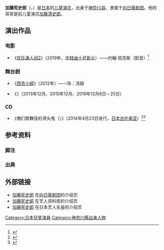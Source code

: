 {{NoteTA
|G1 = JP Show
}}
{{Infobox entertainer
| name                      = 加藤宪史郎
| type                      = 童星
| native_name               = {{lang|ja|加藤 憲史郎}}
| native_name_lang          = ja
| romanized_name            = Katō Kenshirou
| nationality               = {{JPN}}
| birth_date                = {{Birth date and age|2007|07|19}}
| birth_place               = {{flag|Japan|2001}}[[神奈川县|神奈川县]]
| occupation                = [[儿童演员|儿童演员]]
| 語言                      = [[日語|日語]]
| relatives                 = [[加藤清史郎|加藤清史郎]]<small>（兄）</small>
| 出道日期                  = {{start date and age|2010}}
| 活躍年代                  = 2010年至今
| 經紀公司                  = [[向日葵剧团|向日葵剧团]]
| 獎項                      = 
| website                   = {{Official|https://profile.himawari.net/view/1816}}
| IMDb                      = 6848021
}}

{{japanese|japanese=加藤 憲史郎|kana=かとう けんしろう|romaji=Katō Kenshirō}}

'''加藤宪史郎'''（{{Jpn|j=加藤 憲史郎|kk=かとう けんしろう|rm=Katō Kenshirō}}，{{bd|2007年|7月19日|||catIdx=Katō Kenshirō}}）是[[日本|日本]]的[[儿童演员|儿童演员]]，出身于[[神奈川县|神奈川县]]，隶属于[[向日葵剧团|向日葵剧团]]。他的哥哥是前儿童演员[[加藤清史郎|加藤清史郎]]。

== 演出作品 ==
=== 电影 ===
* 《[[欢乐满人间2|欢乐满人间2]]》（2019年，[[华特迪士尼影业|华特迪士尼影业]]）——约翰·班克斯（配音）<ref>{{cite web |title=新メリー・ポピンズ声優に平原綾香　谷原章介も歌声披露 |url=https://www.cinematoday.jp/news/N0105564 |publisher=Cinema Today |accessdate=2021-03-19 |archive-date=2020-11-26 |archive-url=https://web.archive.org/web/20201126171752/https://www.cinematoday.jp/news/N0105564 |dead-url=no }}</ref>

=== 舞台剧 ===
* 《[[西贡小姐|西贡小姐]]》（2012年）——饰：汤姆

* 《{{Link-en|圣诞颂歌 (音乐剧)|Scrooge (musical)|守财奴～圣诞颂歌～}}》（2013年12月、2015年12月、2019年12月8日－25日）

=== CD ===
* 《俺们歌舞伎的滑头鬼（{{lang|ja|おいら歌舞伎のぬらりんひょん}}）》（2014年4月23日发行，[[日本古伦美亚|日本古伦美亚]]）<ref>{{cite web |author1=https://columbia.jp/prod-info/COCA-16862/ |title=NHKみんなのうた「おいら歌舞伎のぬらりんひょん」 |publisher=[[日本古伦美亚|日本古伦美亚]] |accessdate=2021-03-19}}</ref><ref>{{cite web |title=大河原颯･加藤憲史郎･田中悠太･山崎智史　NHK「みんなのうた」に出演！ |url=http://www.himawari.net/media/4336.html |publisher=[[向日葵剧团|向日葵剧团]] |accessdate=2021-03-19 |archiveurl=https://web.archive.org/web/20140701100825/http://www.himawari.net/media/4336.html |archivedate=2014-07-01 |language=ja}}</ref>{{efn|1=作为向日葵屋成员之一。[[NHK|NHK]]《{{Link-ja|大家的歌|みんなのうた}}》在2014年4月和5月使用。}}

== 参考资料 ==
=== 脚注 ===
{{Notelist}}

=== 出典 ===
{{Reflist|2}}

== 外部链接 ==
* [https://profile.himawari.net/view/1816 加藤宪史郎] {{Wayback|url=https://profile.himawari.net/view/1816 |date=20210514104247 }}在[[向日葵剧团|向日葵剧团]]的介绍页{{ja}}
* [https://www.talent-databank.co.jp/search/t2000089521 加藤宪史郎] {{Wayback|url=https://www.talent-databank.co.jp/search/t2000089521 |date=20201123155714 }}在艺人资料库的介绍页{{ja}}
* [http://www.vip-times.co.jp/?talent_id=M10-2382 加藤宪史郎] {{Wayback|url=http://www.vip-times.co.jp/?talent_id=M10-2382 |date=20180617230357 }}在日本艺人名鉴的介绍页{{ja}}

{{DEFAULTSORT:Kato, Kenshirou}}
{{向日葵劇團}}
[[Category:日本兒童演員|Category:日本兒童演員]]
[[Category:神奈川縣出身人物|Category:神奈川縣出身人物]]